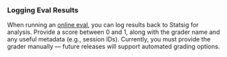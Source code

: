 ### Logging Eval Results

When running an [online eval](/ai-evals/online-evals), you can log results back to Statsig for analysis.
Provide a score between 0 and 1, along with the grader name and any useful metadata (e.g., session IDs).
Currently, you must provide the grader manually — future releases will support automated grading options.
